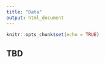 ```yaml
---
title: "Data"
output: html_document
---
```


```r
knitr::opts_chunk$set(echo = TRUE)
```

## TBD